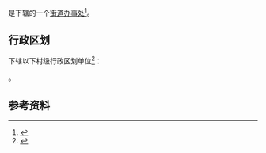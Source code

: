 {{中国乡级行政区|42/01/02/015/000}}

'''{{PAGENAMEBASE}}'''是{{PRC admin/fullname|42/01/02/015/000|3}}下辖的一个[[街道办事处|街道办事处]]<ref>{{PRC admin/ref sgc|{{PRC admin/parent|42/01/02/015/000}}}}</ref>。

== 行政区划 ==
{{PAGENAMEBASE}}下辖以下村级行政区划单位<ref>{{PRC admin/ref sgc|42/01/02/015/000}}</ref>：

{{PRC admin/children|42/01/02/015/000}}。

== 参考资料 ==
{{reflist}}

{{湖北行政区划小作品}}
{{PRC admin/navcat|42/01/02/015/000}}